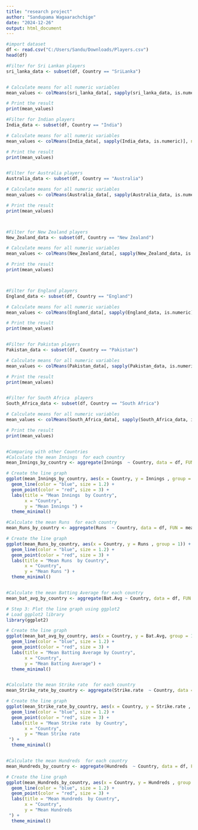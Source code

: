 ---
title: "research project"
author: "Sandupama Wagaarachchige"
date: "2024-12-26"
output: html_document
---

```{r}
#import dataset
df <- read.csv("C:/Users/Sandu/Downloads/Players.csv")
head(df)

#Filter for Sri Lankan players
sri_lanka_data <- subset(df, Country == "SriLanka")


# Calculate means for all numeric variables
mean_values <- colMeans(sri_lanka_data[, sapply(sri_lanka_data, is.numeric)], na.rm = TRUE)

# Print the result
print(mean_values)

#Filter for Indian players
India_data <- subset(df, Country == "India")

# Calculate means for all numeric variables
mean_values <- colMeans(India_data[, sapply(India_data, is.numeric)], na.rm = TRUE)

# Print the result
print(mean_values)


#Filter for Australia players
Australia_data <- subset(df, Country == "Australia")

# Calculate means for all numeric variables
mean_values <- colMeans(Australia_data[, sapply(Australia_data, is.numeric)], na.rm = TRUE)

# Print the result
print(mean_values)



#Filter for New Zealand players
New_Zealand_data <- subset(df, Country == "New Zealand")

# Calculate means for all numeric variables
mean_values <- colMeans(New_Zealand_data[, sapply(New_Zealand_data, is.numeric)], na.rm = TRUE)

# Print the result
print(mean_values)



#Filter for England players
England_data <- subset(df, Country == "England")

# Calculate means for all numeric variables
mean_values <- colMeans(England_data[, sapply(England_data, is.numeric)], na.rm = TRUE)

# Print the result
print(mean_values)


#Filter for Pakistan players
Pakistan_data <- subset(df, Country == "Pakistan")

# Calculate means for all numeric variables
mean_values <- colMeans(Pakistan_data[, sapply(Pakistan_data, is.numeric)], na.rm = TRUE)

# Print the result
print(mean_values)


#Filter for South Africa  players
South_Africa_data <- subset(df, Country == "South Africa")

# Calculate means for all numeric variables
mean_values <- colMeans(South_Africa_data[, sapply(South_Africa_data, is.numeric)], na.rm = TRUE)

# Print the result
print(mean_values)


#Comparing with other Countries
#Calculate the mean Innings  for each country
mean_Innings_by_country <- aggregate(Innings  ~ Country, data = df, FUN = mean)

# Create the line graph
ggplot(mean_Innings_by_country, aes(x = Country, y = Innings , group = 1)) +
  geom_line(color = "blue", size = 1.2) +      
  geom_point(color = "red", size = 3) +       
  labs(title = "Mean Innings  by Country",
       x = "Country",
       y = "Mean Innings ") +
  theme_minimal()  

#Calculate the mean Runs  for each country
mean_Runs_by_country <- aggregate(Runs  ~ Country, data = df, FUN = mean)

# Create the line graph
ggplot(mean_Runs_by_country, aes(x = Country, y = Runs , group = 1)) +
  geom_line(color = "blue", size = 1.2) +      
  geom_point(color = "red", size = 3) +       
  labs(title = "Mean Runs  by Country",
       x = "Country",
       y = "Mean Runs ") +
  theme_minimal() 


#Calculate the mean Batting Average for each country
mean_bat_avg_by_country <- aggregate(Bat.Avg ~ Country, data = df, FUN = mean)

# Step 3: Plot the line graph using ggplot2
# Load ggplot2 library
library(ggplot2)

# Create the line graph
ggplot(mean_bat_avg_by_country, aes(x = Country, y = Bat.Avg, group = 1)) +
  geom_line(color = "blue", size = 1.2) +      
  geom_point(color = "red", size = 3) +       
  labs(title = "Mean Batting Average by Country",
       x = "Country",
       y = "Mean Batting Average") +
  theme_minimal() 


#Calculate the mean Strike rate  for each country
mean_Strike_rate_by_country <- aggregate(Strike.rate  ~ Country, data = df, FUN = mean)

# Create the line graph
ggplot(mean_Strike_rate_by_country, aes(x = Country, y = Strike.rate , group = 1)) +
  geom_line(color = "blue", size = 1.2) +      
  geom_point(color = "red", size = 3) +       
  labs(title = "Mean Strike rate  by Country",
       x = "Country",
       y = "Mean Strike rate
 ") +
  theme_minimal() 


#Calculate the mean Hundreds  for each country
mean_Hundreds_by_country <- aggregate(Hundreds  ~ Country, data = df, FUN = mean)

# Create the line graph
ggplot(mean_Hundreds_by_country, aes(x = Country, y = Hundreds , group = 1)) +
  geom_line(color = "blue", size = 1.2) +      
  geom_point(color = "red", size = 3) +       
  labs(title = "Mean Hundreds  by Country",
       x = "Country",
       y = "Mean Hundreds
 ") +
  theme_minimal() 



```

